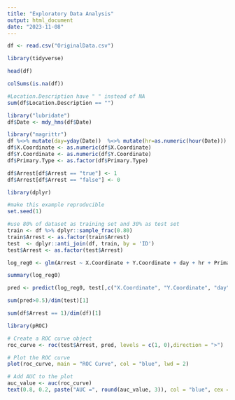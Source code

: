 ```yaml
---
title: "Exploratory Data Analysis"
output: html_document
date: "2023-11-08"
---
```


```r
df <- read.csv("OriginalData.csv")
```

```r
library(tidyverse)
```

```r
head(df)
```

```r
colSums(is.na(df))
```

```r
#Location.Description have " " instead of NA
sum(df$Location.Description == "")
```

```r
library("lubridate")
df$Date <- mdy_hms(df$Date)
```


```r
library("magrittr")
df %<>% mutate(day=yday(Date))  %<>% mutate(hr=as.numeric(hour(Date))) %>% drop_na(X.Coordinate)
df$X.Coordinate <- as.numeric(df$X.Coordinate)
df$Y.Coordinate <- as.numeric(df$Y.Coordinate)
df$Primary.Type <- as.factor(df$Primary.Type)
```


```r
df$Arrest[df$Arrest == "true"] <- 1
df$Arrest[df$Arrest == "false"] <- 0
```


```r
library(dplyr)

#make this example reproducible
set.seed(1)

#use 80% of dataset as training set and 30% as test set 
train <- df %>% dplyr::sample_frac(0.80)
train$Arrest <- as.factor(train$Arrest)
test  <- dplyr::anti_join(df, train, by = 'ID')
test$Arrest <- as.factor(test$Arrest)
```

```r
log_reg0 <- glm(Arrest ~ X.Coordinate + Y.Coordinate + day + hr + Primary.Type, data=train, family = "binomial")
```

```r
summary(log_reg0)
```

```r
pred <- predict(log_reg0, test[,c("X.Coordinate", "Y.Coordinate", "day", "hr", "Primary.Type")], type = "response")
```

```r
sum(pred>0.5)/dim(test)[1]
```

```r
sum(df$Arrest == 1)/dim(df)[1]
```

```r
library(pROC)
```

```r
# Create a ROC curve object
roc_curve <- roc(test$Arrest, pred, levels = c(1, 0),direction = ">")

# Plot the ROC curve
plot(roc_curve, main = "ROC Curve", col = "blue", lwd = 2)

# Add AUC to the plot
auc_value <- auc(roc_curve)
text(0.8, 0.2, paste("AUC =", round(auc_value, 3)), col = "blue", cex = 1.2)
```


